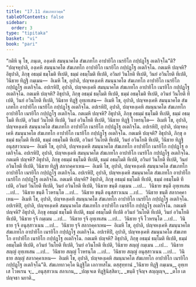 ```yaml
---
title: "17.11 สํฆเภทกวคฺค"
tableOfContents: false
sidebar:
  order: 3
type: "tipitaka"
basket: "vi"
book: "pari"
---
```



<DynamicBreadcrumb />

<Division number="459" book="pari">

<Paragraph number="2139" book="pari">
“กติหิ นุ โข, ภนฺเต, องฺเคหิ สมนฺนาคโต สํฆเภทโก อาปายิโก เนรยิโก กปฺปฏฺโฐ อเตกิจฺโฉ”ติ?
</Paragraph>

<Paragraph number="2140" book="pari">
“ปญฺจหุปาลิ, องฺเคหิ สมนฺนาคโต สํฆเภทโก อาปายิโก เนรยิโก กปฺปฏฺโฐ อเตกิจฺโฉ. กตเมหิ ปญฺจหิ? อิธุปาลิ, ภิกฺขุ อธมฺมํ ธมฺโมติ ทีเปติ, ธมฺมํ อธมฺโมติ ทีเปติ, อวินยํ วินโยติ ทีเปติ, วินยํ อวินโยติ ทีเปติ, วินิธาย ทิฏฺฐึ กมฺเมน—  อิเมหิ โข, อุปาลิ, ปญฺจหงฺเคหิ สมนฺนาคโต สํฆเภทโก อาปายิโก เนรยิโก กปฺปฏฺโฐ อเตกิจฺโฉ.
</Paragraph>

<Paragraph number="2141" book="pari">
อปเรหิปิ, อุปาลิ, ปญฺจหงฺเคหิ สมนฺนาคโต สํฆเภทโก อาปายิโก เนรยิโก กปฺปฏฺโฐ อเตกิจฺโฉ. กตเมหิ ปญฺจหิ? อิธุปาลิ, ภิกฺขุ อธมฺมํ ธมฺโมติ ทีเปติ, ธมฺมํ อธมฺโมติ ทีเปติ, อวินยํ วินโยติ ทีเปติ, วินยํ อวินโยติ ทีเปติ, วินิธาย ทิฏฺฐึ อุทฺเทเสน—  อิเมหิ โข, อุปาลิ, ปญฺจหงฺเคหิ สมนฺนาคโต สํฆเภทโก อาปายิโก เนรยิโก กปฺปฏฺโฐ อเตกิจฺโฉ.
</Paragraph>

<Paragraph number="2142" book="pari">
อปเรหิปิ, อุปาลิ, ปญฺจหงฺเคหิ สมนฺนาคโต สํฆเภทโก อาปายิโก เนรยิโก กปฺปฏฺโฐ อเตกิจฺโฉ. กตเมหิ ปญฺจหิ? อิธุปาลิ, ภิกฺขุ อธมฺมํ ธมฺโมติ ทีเปติ, ธมฺมํ อธมฺโมติ ทีเปติ, อวินยํ วินโยติ ทีเปติ, วินยํ อวินโยติ ทีเปติ, วินิธาย ทิฏฺฐิ โวหรนฺโต—  อิเมหิ โข, อุปาลิ, ปญฺจหงฺเคหิ สมนฺนาคโต สํฆเภทโก อาปายิโก เนรยิโก กปฺปฏฺโฐ อเตกิจฺโฉ.
</Paragraph>

<Paragraph number="2143" book="pari">
อปเรหิปิ, อุปาลิ, ปญฺจหงฺเคหิ สมนฺนาคโต สํฆเภทโก อาปายิโก เนรยิโก กปฺปฏฺโฐ อเตกิจฺโฉ. กตเมหิ ปญฺจหิ? อิธุปาลิ, ภิกฺขุ อธมฺมํ ธมฺโมติ ทีเปติ, ธมฺมํ อธมฺโมติ ทีเปติ, อวินยํ วินโยติ ทีเปติ, วินยํ อวินโยติ ทีเปติ, วินิธาย ทิฏฺฐึ อนุสฺสาวเนน—  อิเมหิ โข, อุปาลิ, ปญฺจหงฺเคหิ สมนฺนาคโต สํฆเภทโก อาปายิโก เนรยิโก กปฺปฏฺโฐ อเตกิจฺโฉ.
</Paragraph>

<Paragraph number="2144" book="pari">
อปเรหิปิ, อุปาลิ, ปญฺจหงฺเคหิ สมนฺนาคโต สํฆเภทโก อาปายิโก เนรยิโก กปฺปฏฺโฐ อเตกิจฺโฉ. กตเมหิ ปญฺจหิ? อิธุปาลิ, ภิกฺขุ อธมฺมํ ธมฺโมติ ทีเปติ, ธมฺมํ อธมฺโมติ ทีเปติ, อวินยํ วินโยติ ทีเปติ, วินยํ อวินโยติ ทีเปติ, วินิธาย ทิฏฺฐึ สลากคฺคาเหน—  อิเมหิ โข, อุปาลิ, ปญฺจหงฺเคหิ สมนฺนาคโต สํฆเภทโก อาปายิโก เนรยิโก กปฺปฏฺโฐ อเตกิจฺโฉ.
</Paragraph>

<Paragraph number="2145" book="pari">
อปเรหิปิ, อุปาลิ, ปญฺจหงฺเคหิ สมนฺนาคโต สํฆเภทโก อาปายิโก เนรยิโก กปฺปฏฺโฐ อเตกิจฺโฉ. กตเมหิ ปญฺจหิ? อิธุปาลิ, ภิกฺขุ อธมฺมํ ธมฺโมติ ทีเปติ, ธมฺมํ อธมฺโมติ ทีเปติ, อวินยํ วินโยติ ทีเปติ, วินยํ อวินโยติ ทีเปติ, วินิธาย ขนฺตึ กมฺเมน …เป…  วินิธาย ขนฺตึ อุทฺเทเสน …เป…  วินิธาย ขนฺตึ โวหรนฺโต …เป…  วินิธาย ขนฺตึ อนุสฺสาวเนน …เป…  วินิธาย ขนฺตึ สลากคฺคาเหน—  อิเมหิ โข, อุปาลิ, ปญฺจหงฺเคหิ สมนฺนาคโต สํฆเภทโก อาปายิโก เนรยิโก กปฺปฏฺโฐ อเตกิจฺโฉ.
</Paragraph>

<Paragraph number="2146" book="pari">
อปเรหิปิ, อุปาลิ, ปญฺจหงฺเคหิ สมนฺนาคโต สํฆเภทโก อาปายิโก เนรยิโก กปฺปฏฺโฐ อเตกิจฺโฉ. กตเมหิ ปญฺจหิ? อิธุปาลิ, ภิกฺขุ อธมฺมํ ธมฺโมติ ทีเปติ, ธมฺมํ อธมฺโมติ ทีเปติ อวินยํ วินโยติ ทีเปติ, วินยํ อวินโยติ ทีเปติ, วินิธาย รุจึ กมฺเมน …เป…  วินิธาย รุจึ อุทฺเทเสน …เป…  วินิธาย รุจึ โวหรนฺโต …เป…  วินิธาย รุจึ อนุสฺสาวเนน …เป…  วินิธาย รุจึ สลากคฺคาเหน—  อิเมหิ โข, อุปาลิ, ปญฺจหงฺเคหิ สมนฺนาคโต สํฆเภทโก อาปายิโก เนรยิโก กปฺปฏฺโฐ อเตกิจฺโฉ.
</Paragraph>

<Paragraph number="2147" book="pari">
อปเรหิปิ, อุปาลิ, ปญฺจหงฺเคหิ สมนฺนาคโต สํฆเภทโก อาปายิโก เนรยิโก กปฺปฏฺโฐ อเตกิจฺโฉ. กตเมหิ ปญฺจหิ? อิธุปาลิ, ภิกฺขุ อธมฺมํ ธมฺโมติ ทีเปติ, ธมฺมํ อธมฺโมติ ทีเปติ, อวินยํ วินโยติ ทีเปติ, วินยํ อวินโยติ ทีเปติ, วินิธาย สญฺญํ กมฺเมน …เป…  วินิธาย สญฺญํ อุทฺเทเสน …เป…  วินิธาย สญฺญํ โวหรนฺโต …เป…  วินิธาย สญฺญํ อนุสฺสาวเนน …เป…  วินิธาย สญฺญํ สลากคฺคาเหน—  อิเมหิ โข, อุปาลิ, ปญฺจหงฺเคหิ สมนฺนาคโต สํฆเภทโก อาปายิโก เนรยิโก กปฺปฏฺโฐ อเตกิจฺโฉ”ติ.

</Paragraph>
</Division>

<Paragraph number="2148" type="center" book="pari">
สํฆเภทกวคฺโค นิฏฺฐิโต เอกาทสโม.



</Paragraph>

<Paragraph number="2149" type="center" book="pari">
ตสฺสุทฺทานํ


</Paragraph>

<Paragraph number="2150" type="verses" book="pari">
_วินิธาย ทิฏฺฐึ กมฺเมน,_  
อุทฺเทเส โวหเรน จ;_  
_อนุสฺสาวเน สลาเกน,_  
_ปญฺเจเต ทิฏฺฐินิสฺสิตา;_  
_ขนฺตึ รุจิญฺจ สญฺญญฺจ,_  
_ตโย เต ปญฺจธา นยาติ._
</Paragraph>